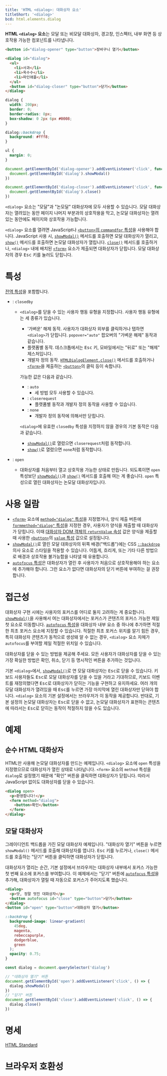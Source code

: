 ```yaml
---
title: 'HTML <dialog>: 대화상자 요소'
titleShort: '<dialog>'
bcd: html.elements.dialog
---
```


**HTML `<dialog>` 요소**는 모달 또는 비모달 대화상자, 경고창, 인스펙터, 내부 화면 등 상호작용 가능한 컴포넌트를 나타냅니다.

```html hidden name=demo
<button id="dialog-opener" type="button">장바구니 열기</button>

<dialog id="dialog">
  <ul>
    <li>사과</li>
    <li>옥수수</li>
    <li>파인애플</li>
  </ul>
  <button id="dialog-closer" type="button">닫기</button>
</dialog>
```

```css hidden name=demo
dialog {
  width: 200px;
  border: 0;
  border-radius: 8px;
  box-shadow: 0 2px 6px #0008;
}

dialog::backdrop {
  background: #fff8;
}

ul {
  margin: 0;
}
```

```js hidden name=demo
document.getElementById('dialog-opener').addEventListener('click', function() {
  document.getElementById('dialog').showModal()
})

document.getElementById('dialog-closer').addEventListener('click', function() {
  document.getElementById('dialog').close()
})
```

<LiveExample height={240} lang="html" name="demo" />

`<dialog>` 요소는 "모달"과 "논모달" 대화상자에 모두 사용할 수 있습니다. 모달 대화상자는 열려있는 동안 페이지 나머지 부분과의 상호작용을 막고, 논모달 대화상자는 열려있는 동안에도 페이지와 상호작용 가능합니다.

`<dialog>` 요소를 열려면 JavaScript나 [`<button>`의 `commandfor` 특성](./button#term-commandfor)을 사용해야 합니다. JavaScript 사용 시, [`showModal()`] 메서드를 호출하면 모달 대화상자가 열리고, [`show()`] 메서드를 호출하면 논모달 대화상자가 열립니다. [`close()`] 메서드를 호출하거나, `<dialog>` 내에 배치된 [`<form>`] 요소가 제출되면 대화상자가 닫힙니다. 모달 대화상자의 경우 <kbd>Esc</kbd> 키를 눌러도 닫힙니다.

# 특성

[전역 특성](/docs/Web/HTML/Global_attributes)을 포함합니다.

- : `closedby` <Experimental />

  - `<dialog>`를 닫을 수 있는 사용자 행동 유형을 지정합니다. 사용자 행동 유형에는 세 종류가 있습니다.

    - '가벼운' 해제 동작. 사용자가 대화상자 외부를 클릭하거나 탭하면 `<dialog>`가 닫힙니다. `popover="auto"` 팝오버의 "가벼운 해제" 동작과 같습니다.
    - 플랫폼별 동작. 데스크톱에서는 <kbd>Esc</kbd> 키, 모바일에서는 "뒤로" 또는 "해제" 제스처입니다.
    - 개발자 정의 동작. [`HTMLDialogElement.close()`][`close()`] 메서드를 호출하거나 [`<form>`]을 제출하는 [`<button>`]의 클릭 등이 속합니다.

    가능한 값은 다음과 같습니다.

    - : `auto`
      - 세 방법 모두 사용할 수 있습니다.
    - : `closerequest`
      - 플랫폼별 동작과 개발자 정의 동작을 사용할 수 있습니다.
    - : `none`
      - 개발자 정의 동작에 의해서만 닫힙니다.

    `<dialog>`에 유효한 `closedby` 특성을 지정하지 않을 경우의 기본 동작은 다음과 같습니다.

    - [`showModal()`]로 열렸으면 `closerequest`처럼 동작합니다.
    - [`show()`]로 열렸으면 `none`처럼 동작합니다.

- : `open`
  - 대화상자를 처음부터 열고 상호작용 가능한 상태로 만듭니다. 되도록이면 `open` 특성보단 [`showModal()`]과 [`show()`] 메서드를 호출해 여는 게 좋습니다. `open` 특성으로 열린 대화상자는 논모달 대화상자입니다.

# 사용 일람

- [`<form>`] 요소에 [`method="dialog"` 특성](./form#term-method)을 지정했거나, 양식 제출 버튼에 [`formmethod="dialog"` 특성](./form#term-formmethod)을 지정한 경우, 사용자가 양식을 제출할 때 대화상자가 닫힙니다. 이때 [대화상자 DOM 객체의 `returnValue` 속성](https://developer.mozilla.org/en-US/docs/Web/API/HTMLDialogElement/returnValue) 값은 양식을 제출할 때 사용한 [`<button>`]의 [`value` 특성](./button#term-value) 값으로 설정됩니다.
- [`showModal()`]로 열린 모달 대화상자의 뒤쪽 배경("백드롭")에는 CSS [`::backdrop`](https://developer.mozilla.org/en-US/docs/Web/CSS/::backdrop) 의사 요소로 스타일을 적용할 수 있습니다. 어둡게, 흐리게, 또는 기타 다른 방법으로 배경과 상호작용 불가능함을 나타낼 때 유용합니다.
- [`autofocus` 특성](../Global_attributes/autofocus)은 대화상자가 열린 후 사용자가 처음으로 상호작용해야 하는 요소에 추가해야 합니다. 그런 요소가 없다면 대화상자의 닫기 버튼에 부여하는 걸 권장합니다.

# 접근성

대화상자 구현 시에는 사용자의 포커스를 어디로 둘지 고려하는 게 중요합니다. [`showModal()`]을 사용해서 여는 대화상자에서는 포커스가 콘텐츠의 포커스 가능한 제일 첫 요소로 이동합니다. [`autofocus` 특성](../Global_attributes/autofocus)을 대화상자 내부 요소 중 하나에 추가하면 적절한 최초 포커스 요소에 지정할 수 있습니다. 적절한 최초 포커스 위치를 알기 힘든 경우, 특히 대화상자 콘텐츠가 동적으로 생성돼 알 수 없는 경우, `<dialog>` 요소 자체가 `autofocus`를 부여할 제일 적절한 위치일 수 있습니다.

대화상자를 닫을 수 있는 방법을 제공해 주세요. 모든 사용자가 대화상자를 닫을 수 있는 가장 확실한 방법은 확인, 취소, 닫기 등 명시적인 버튼을 추가하는 것입니다.

기본 `<dialog>`에서, [`showModal()`]로 연 모달 대화상자는 <kbd>Esc</kbd>로 닫을 수 있습니다. 키보드 사용자들도 <kbd>Esc</kbd>로 모달 대화상자를 닫을 수 있을 거라고 기대하므로, 키보드 이벤트를 재정의했다면 <kbd>Esc</kbd>로 대화상자가 닫히는 기능을 구현하고 유지하세요. 여러 개의 모달 대화상자가 열려있을 때 <kbd>Esc</kbd>를 누르면 가장 마지막에 열린 대화상자만 닫혀야 합니다. `<dialog>` 요소의 기본 설정에서는 브라우저가 이 동작을 제공합니다. 반대로, 기본 설정의 논모달 대화상자는 <kbd>Esc</kbd>로 닫을 수 없고, 논모달 대화상자가 표현하는 콘텐츠에 따라서는 <kbd>Esc</kbd>로 닫히는 동작이 적절하지 않을 수도 있습니다.

# 예제

## 순수 HTML 대화상자

HTML만 사용해 논모달 대화상자를 만드는 예제입니다. `<dialog>` 요소에 `open` 특성을 지정했으므로 대화상자가 열린 상태로 나타납니다. `<form>` 요소의 `method` 특성을 `dialog`로 설정했기 때문에 "확인" 버튼을 클릭하면 대화상자가 닫힙니다. 따라서 JavaScript 없이도 대화상자를 닫을 수 있습니다.

```html hidden name=pure
<dialog open>
  <p>환영합니다!</p>
  <form method="dialog">
    <button>확인</button>
  </form>
</dialog>
```

<LiveExample name="pure" height={180} />

## 모달 대화상자

그레이디언트 백드롭을 가진 모달 대화상자 예제입니다. "대화상자 열기" 버튼을 누르면 `showModal()` 메서드를 호출해 대화상자를 엽니다. <kbd>Esc</kbd> 키를 누르거나, `close()` 메서드를 호출하는 "닫기" 버튼을 클릭하면 대화상자가 닫힙니다.

대화상자가 열리는 순간, 기본 설정에서 브라우저는 대화상자 내부에서 포커스 가능한 첫 번째 요소에 포커스를 부여합니다. 이 예제에서는 "닫기" 버튼에 [`autofocus` 특성](../Global_attributes/autofocus)을 추가해, 대화상자가 열릴 때 자동으로 포커스가 주어지도록 했습니다.

```html hidden name=modal
<dialog>
  <p>앗, 정말 멋진 대화상자</p>
  <button autofocus id="close" type="button">닫기</button>
</dialog>
<button id="open" type="button">대화상자 열기</button>
```

```css hidden name=modal
::backdrop {
  background-image: linear-gradient(
    45deg,
    magenta,
    rebeccapurple,
    dodgerblue,
    green
  );
  opacity: 0.75;
}
```

```js hidden name=modal
const dialog = document.querySelector('dialog')

// "대화상자 열기" 버튼
document.getElementById('open').addEventListener('click', () => {
  dialog.showModal()
})
// "닫기" 버튼
document.getElementById('close').addEventListener('click', () => {
  dialog.close()
})
```

<LiveExample name="modal" height={250} />

# 명세

[HTML Standard](https://html.spec.whatwg.org/multipage/interactive-elements.html#the-dialog-element)

# 브라우저 호환성

<BrowserCompat data={props.bcd} />

[`<button>`]: ./button
[`<form>`]: ./form
[`close()`]: https://developer.mozilla.org/en-US/docs/Web/API/HTMLDialogElement/close
[`show()`]: https://developer.mozilla.org/en-US/docs/Web/API/HTMLDialogElement/show
[`showModal()`]: https://developer.mozilla.org/en-US/docs/Web/API/HTMLDialogElement/showModal
